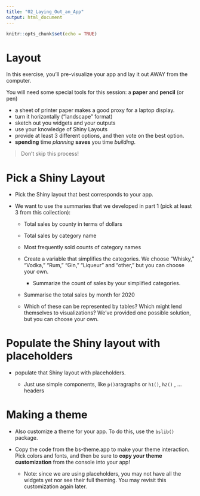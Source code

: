 ```yaml
---
title: "02_Laying_Out_an_App"
output: html_document
---
```


```r
knitr::opts_chunk$set(echo = TRUE)
```

# Layout

In this exercise, you'll pre-visualize your app and lay it out AWAY from the computer.

You will need some special tools for this session: a **paper** and **pencil** (or pen)

-   a sheet of printer paper makes a good proxy for a laptop display.
-   turn it horizontally ("landscape" format)
-   sketch out you widgets and your outputs
-   use your knowledge of Shiny Layouts
-   provide at least 3 different options, and then vote on the best option.
-   **spending** time *planning* **saves** you time *building*.

> Don't skip this process!

# Pick a Shiny Layout

-   Pick the Shiny layout that best corresponds to your app.

-   We want to use the summaries that we developed in part 1 (pick at least 3 from this collection):

    -   Total sales by county in terms of dollars

    -   Total sales by category name

    -   Most frequently sold counts of category names

    -   Create a variable that simplifies the categories. We choose "Whisky," "Vodka," "Rum," "Gin," "Liqueur" and "other," but you can choose your own.

        -   Summarize the count of sales by your simplified categories.

    -   Summarise the total sales by month for 2020

    -   Which of these can be represented by tables? Which might lend themselves to visualizations? We've provided one possible solution, but you can choose your own.

# Populate the Shiny layout with placeholders

-   populate that Shiny layout with placeholders.

    -   Just use simple components, like `p()`aragraphs or `h1()`, `h2()` , ... headers

# Making a theme

-   Also customize a theme for your app. To do this, use the `bslib()` package.

-   Copy the code from the bs-theme.app to make your theme interaction. Pick colors and fonts, and then be sure to **copy your theme customization** from the console into your app!

    -   Note: since we are using placeholders, you may not have all the widgets yet nor see their full theming. You may revisit this customization again later.
